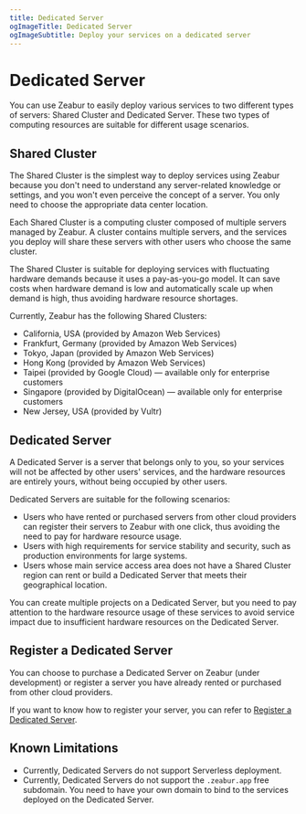 ```yaml
---
title: Dedicated Server
ogImageTitle: Dedicated Server
ogImageSubtitle: Deploy your services on a dedicated server
---
```


# Dedicated Server

You can use Zeabur to easily deploy various services to two different types of servers: Shared Cluster and Dedicated Server. These two types of computing resources are suitable for different usage scenarios.

## Shared Cluster

The Shared Cluster is the simplest way to deploy services using Zeabur because you don't need to understand any server-related knowledge or settings, and you won't even perceive the concept of a server. You only need to choose the appropriate data center location.

Each Shared Cluster is a computing cluster composed of multiple servers managed by Zeabur. A cluster contains multiple servers, and the services you deploy will share these servers with other users who choose the same cluster.

The Shared Cluster is suitable for deploying services with fluctuating hardware demands because it uses a pay-as-you-go model. It can save costs when hardware demand is low and automatically scale up when demand is high, thus avoiding hardware resource shortages.

Currently, Zeabur has the following Shared Clusters:

- California, USA (provided by Amazon Web Services)
- Frankfurt, Germany (provided by Amazon Web Services)
- Tokyo, Japan (provided by Amazon Web Services)
- Hong Kong (provided by Amazon Web Services)
- Taipei (provided by Google Cloud) — available only for enterprise customers
- Singapore (provided by DigitalOcean) — available only for enterprise customers
- New Jersey, USA (provided by Vultr)

## Dedicated Server

A Dedicated Server is a server that belongs only to you, so your services will not be affected by other users' services, and the hardware resources are entirely yours, without being occupied by other users.

Dedicated Servers are suitable for the following scenarios:

- Users who have rented or purchased servers from other cloud providers can register their servers to Zeabur with one click, thus avoiding the need to pay for hardware resource usage.
- Users with high requirements for service stability and security, such as production environments for large systems.
- Users whose main service access area does not have a Shared Cluster region can rent or build a Dedicated Server that meets their geographical location.

You can create multiple projects on a Dedicated Server, but you need to pay attention to the hardware resource usage of these services to avoid service impact due to insufficient hardware resources on the Dedicated Server.

## Register a Dedicated Server

You can choose to purchase a Dedicated Server on Zeabur (under development) or register a server you have already rented or purchased from other cloud providers.

If you want to know how to register your server, you can refer to [Register a Dedicated Server](./dedicated-server/register).

## Known Limitations

- Currently, Dedicated Servers do not support Serverless deployment.
- Currently, Dedicated Servers do not support the `.zeabur.app` free subdomain. You need to have your own domain to bind to the services deployed on the Dedicated Server.